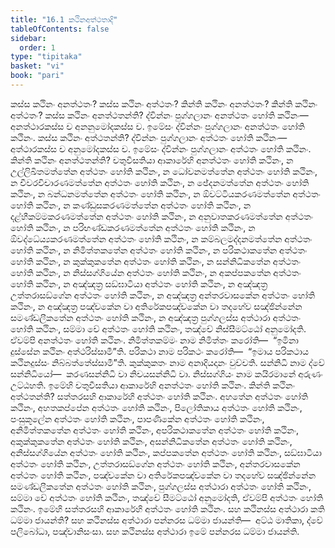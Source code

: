 ```yaml
---
title: "16.1 කථිනඅත්ථතාදි"
tableOfContents: false
sidebar:
  order: 1
type: "tipitaka"
basket: "vi"
book: "pari"
---
```



<DynamicBreadcrumb />

<Division number="403" book="pari">

<Paragraph number="1880" book="pari">
කස්ස කථිනං අනත්ථතං? කස්ස කථිනං අත්ථතං? කින්ති කථිනං අනත්ථතං? කින්ති කථිනං අත්ථතං?
</Paragraph>

<Paragraph number="1881" book="pari">
<Emphasis>කස්ස කථිනං අනත්ථතන්</Emphasis>ති? ද්වින්නං පුග්ගලානං අනත්ථතං හෝති කථිනං—  අනත්ථාරකස්ස ච අනනුමෝදකස්ස ච. ඉමේසං ද්වින්නං පුග්ගලානං අනත්ථතං හෝති කථිනං.
</Paragraph>

<Paragraph number="1882" book="pari">
<Emphasis>කස්ස කථිනං අත්ථතන්</Emphasis>ති? ද්වින්නං පුග්ගලානං අත්ථතං හෝති කථිනං—  අත්ථාරකස්ස ච අනුමෝදකස්ස ච. ඉමේසං ද්වින්නං පුග්ගලානං අත්ථතං හෝති කථිනං.
</Paragraph>

<Paragraph number="1883" book="pari">
<Emphasis>කින්ති කථිනං අනත්ථතන්</Emphasis>ති? චතුවීසතියා ආකාරේහි අනත්ථතං හෝති කථිනං, න උල්ලිඛිතමත්තේන අත්ථතං හෝති කථිනං, න ධෝවනමත්තේන අත්ථතං හෝති කථිනං, න චීවරවිචාරණමත්තේන අත්ථතං හෝති කථිනං, න ඡේදනමත්තේන අත්ථතං හෝති කථිනං, න බන්ධනමත්තේන අත්ථතං හෝති කථිනං, න ඕවට්ටියකරණමත්තේන අත්ථතං හෝති කථිනං, න කණ්ඩුසකරණමත්තේන අත්ථතං හෝති කථිනං, න දළ්හීකම්මකරණමත්තේන අත්ථතං හෝති කථිනං, න අනුවාතකරණමත්තේන අත්ථතං හෝති කථිනං, න පරිභණ්ඩකරණමත්තේන අත්ථතං හෝති කථිනං, න ඕවද්ධේය්‍යකරණමත්තේන අත්ථතං හෝති කථිනං, න කම්බලමද්දනමත්තේන අත්ථතං හෝති කථිනං, න නිමිත්තකතේන අත්ථතං හෝති කථිනං, න පරිකථාකතේන අත්ථතං හෝති කථිනං, න කුක්කුකතේන අත්ථතං හෝති කථිනං, න සන්නිධිකතේන අත්ථතං හෝති කථිනං, න නිස්සග්ගියේන අත්ථතං හෝති කථිනං, න අකප්පකතේන අත්ථතං හෝති කථිනං, න අඤ්ඤත්‍ර සඞ්ඝාටියා අත්ථතං හෝති කථිනං, න අඤ්ඤත්‍ර උත්තරාසඞ්ගේන අත්ථතං හෝති කථිනං, න අඤ්ඤත්‍ර අන්තරවාසකේන අත්ථතං හෝති කථිනං, න අඤ්ඤත්‍ර පඤ්චකේන වා අතිරේකපඤ්චකේන වා තදහේව සඤ්ඡින්නේන සමණ්ඩලීකතේන අත්ථතං හෝති කථිනං, න අඤ්ඤත්‍ර පුග්ගලස්ස අත්ථාරා අත්ථතං හෝති කථිනං, සම්මා චේ අත්ථතං හෝති කථිනං, තඤ්චේ නිස්සීමට්ඨෝ අනුමෝදති. ඒවම්පි අනත්ථතං හෝති කථිනං.
</Paragraph>

<Paragraph number="1884" book="pari">
නිමිත්තකම්මං නාම නිමිත්තං කරෝති—  “ඉමිනා දුස්සේන කථිනං අත්ථරිස්සාමී”ති. පරිකථා නාම පරිකථං කරෝති—  “ඉමාය පරිකථාය කථිනදුස්සං නිබ්බත්තේස්සාමී”ති. කුක්කුකතං නාම අනාදියදානං වුච්චති. සන්නිධි නාම ද්වේ සන්නිධියෝ—  කරණසන්නිධි වා නිචයසන්නිධි වා. නිස්සග්ගියං නාම කයිරමානේ අරුණං උට්ඨහති. ඉමේහි චතුවීසතියා ආකාරේහි අනත්ථතං හෝති කථිනං.
</Paragraph>

<Paragraph number="1885" book="pari">
<Emphasis>කින්ති කථිනං අත්ථතන්</Emphasis>ති? සත්තරසහි ආකාරේහි අත්ථතං හෝති කථිනං. අහතේන අත්ථතං හෝති කථිනං, අහතකප්පේන අත්ථතං හෝති කථිනං, පිලෝතිකාය අත්ථතං හෝති කථිනං, පංසුකූලේන අත්ථතං හෝති කථිනං, පාපණිකේන අත්ථතං හෝති කථිනං, අනිමිත්තකතේන අත්ථතං හෝති කථිනං, අපරිකථාකතේන අත්ථතං හෝති කථිනං, අකුක්කුකතේන අත්ථතං හෝති කථිනං, අසන්නිධිකතේන අත්ථතං හෝති කථිනං, අනිස්සග්ගියේන අත්ථතං හෝති කථිනං, කප්පකතේන අත්ථතං හෝති කථිනං, සඞ්ඝාටියා අත්ථතං හෝති කථිනං, උත්තරාසඞ්ගේන අත්ථතං හෝති කථිනං, අන්තරවාසකේන අත්ථතං හෝති කථිනං, පඤ්චකේන වා අතිරේකපඤ්චකේන වා තදහේව සඤ්ඡින්නේන සමණ්ඩලීකතේන අත්ථතං හෝති කථිනං, පුග්ගලස්ස අත්ථාරා අත්ථතං හෝති කථිනං, සම්මා චේ අත්ථතං හෝති කථිනං, තඤ්චේ සීමට්ඨෝ අනුමෝදති, ඒවම්පි අත්ථතං හෝති කථිනං. ඉමේහි සත්තරසහි ආකාරේහි අත්ථතං හෝති කථිනං.
</Paragraph>

<Paragraph number="1886" book="pari">
සහ කථිනස්ස අත්ථාරා කති ධම්මා ජායන්ති? සහ කථිනස්ස අත්ථාරා පන්නරස ධම්මා ජායන්ති—  අට්ඨ මාතිකා, ද්වේ පලිබෝධා, පඤ්චානිසංසා. සහ කථිනස්ස අත්ථාරා ඉමේ පන්නරස ධම්මා ජායන්ති.
</Paragraph>
</Division>